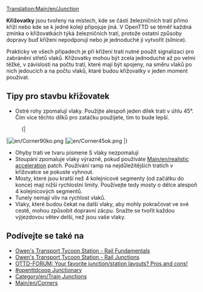 [[Translation:Main/en/Junction]]{{en/-}}{{junctionsmenu}}

'''Křižovatky''' jsou tvořeny na místech, kde se části železničních tratí přímo kříží nebo kde se k jedné koleji připojuje jiná. V OpenTTD se téměř každná zmínka o křižovatkách týká železničních tratí, protože ostatní způsoby dopravy buď křížení nepodporují nebo je jednoduché ji vytvořit (silnice).

Prakticky ve všech případech je při křížení tratí nutné použít signalizaci pro zabránění střetů vlaků. Křižovatky mohou být zcela jednoduché až po velmi těžké, v závislosti na počtu tratí, které mají být spojeny, na směru vlaků po nich jedoucích a na počtu vlaků, ktaré budou křižovatky v jeden moment používat.


==Tipy pro stavbu křižovatek==

* Ostré rohy zpomalují vlaky. Použijte alespoň jeden dílek trati v úhlu 45°. Čím více těchto dílků pro zatáčku použijete, tím to bude lepší.
:{|
|[[File:en/Corner90ko.png]]
|[[File:en/Corner45ok.png]]
|}
* Ohyby trati ve tvaru písmene S vlaky nezpomalují
* Stoupání zpomaluje vlaky výrazně, pokud používáte [[Main/en/realistic acceleration]] patch. Používání ramp na nejdůležitějších tratích v křižovatce se pokuste vyhnout.
* Mosty, které jsou kratší než 4 kolejnicové segmenty (od začátku do konce) mají nižší rychlostní limity. Používejte tedy mosty o délce alespoň 4 kolejnicových segmentů.
* Tunely nemají vliv na rychlost vlaků.
* Vlaky, které budou čekat na další vlaky, aby mohly pokračovat ve své cestě, mohou způsobit dopravní zácpu. Snažte se tvořit každou výjezdovou větev delší, než jsou vaše vlaky.

==Podívejte se také na==
* [http://www.transporttycoon.net/rail Owen's Transport Tycoon Station - Rail Fundamentals]
* [http://www.transporttycoon.net/junctions Owen's Transport Tycoon Station - Rail Junctions]
* [http://www.tt-forums.net/viewtopic.php?p=251709#251709 OTTD-FORUM: Your favorite junction/station layouts? Pros and cons!]
* [http://wiki.openttdcoop.org/Junctionary #openttdcoop Junctionary]
* [[Category/en/Train Junctions]]
* [[Main/en/Corners]]